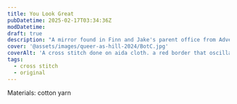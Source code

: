 ```yaml
---
title: You Look Great
pubDatetime: 2025-02-17T03:34:36Z
modDatetime:
draft: true
description: "A mirror found in Finn and Jake's parent office from Adventure Time"
cover: '@assets/images/queer-as-hill-2024/BotC.jpg'
coverAlt: 'A cross stitch done on aida cloth. a red border that oscillates between light and dark red made of blocky S shapes. The poem - The tiger He destroyed his cage. Yes. YES. The tiger is out. a cross stitch tiger is bounding forward to the left of the poem'
tags:
  - cross stitch
  - original
---
```



<ImageWrap
  src={botc}
  alt='Blood of the Covenant: a crochet tapestry with a light purple background. There is a scalpel and syringe crossed over each other forming an X. Cross stitched over them is the phrase "BLOOD OF THE COVENANT"'
/>
<ImageWrap src={gallery} alt='Blood of the Covenant at Cloud Gallery' />

Materials: cotton yarn
